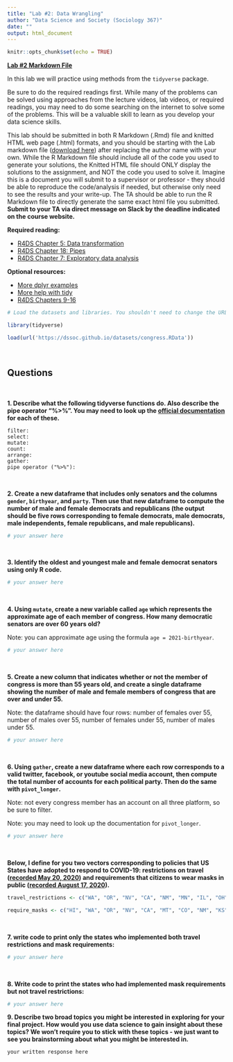 ```yaml
---
title: "Lab #2: Data Wrangling"
author: "Data Science and Society (Sociology 367)"
date: ""
output: html_document
---
```


```r
knitr::opts_chunk$set(echo = TRUE)
```

**[Lab #2 Markdown File](/assignments/Lab_2.Rmd)**

In this lab we will practice using methods from the `tidyverse` package.

Be sure to do the required readings first. While many of the problems can be solved using approaches from the lecture videos, lab videos, or required readings, you may need to do some searching on the internet to solve some of the problems. This will be a valuable skill to learn as you develop your data science skills.

This lab should be submitted in both R Markdown (.Rmd) file and knitted HTML web page (.html) formats, and you should be starting with the Lab markdown file ([download here](/assignments/Lab_2.Rmd)) after replacing the author name with your own. While the R Markdown file should include all of the code you used to generate your solutions, the Knitted HTML file should ONLY display the solutions to the assignment, and NOT the code you used to solve it. Imagine this is a document you will submit to a supervisor or professor - they should be able to reproduce the code/analysis if needed, but otherwise only need to see the results and your write-up. The TA should be able to run the R Markdown file to directly generate the same exact html file you submitted. **Submit to your TA via direct message on Slack by the deadline indicated on the course website.**


**Required reading:** 

* [R4DS Chapter 5: Data transformation](https://r4ds.had.co.nz/transform.html)
* [R4DS Chapter 18: Pipes](https://r4ds.had.co.nz/pipes.html)
* [R4DS Chapter 7: Exploratory data analysis](https://r4ds.had.co.nz/exploratory-data-analysis.html)


**Optional resources:**

* [More dplyr examples](https://rstudio.cloud/learn/primers/2)
* [More help with tidy](https://rstudio.cloud/learn/primers/4)
* [R4DS Chapters 9-16](https://r4ds.had.co.nz/wrangle-intro.html)

```r
# Load the datasets and libraries. You shouldn't need to change the URL in the `load` function.

library(tidyverse)

load(url('https://dssoc.github.io/datasets/congress.RData'))
```
<br/>

## Questions
<br>


**1. Describe what the following tidyverse functions do. Also describe the pipe operator "%>%". You may need to look up the [official documentation](https://www.rdocumentation.org/) for each of these.**

```
filter: 
select: 
mutate: 
count: 
arrange: 
gather: 
pipe operator ("%>%"): 
```
<br/>

**2. Create a new dataframe that includes only senators and the columns `gender`, `birthyear`, and `party`. Then use that new dataframe to compute the number of male and female democrats and republicans (the output should be five rows corresponding to female democrats, male democrats, male independents, female republicans, and male republicans).**

```r
# your answer here
```
<br/>

**3. Identify the oldest and youngest male and female democrat senators using only R code.**
```r
# your answer here
```
<br/>

**4. Using `mutate`, create a new variable called `age` which represents the approximate age of each member of congress. How many democratic senators are over 60 years old?**

Note: you can approximate age using the formula `age = 2021-birthyear`.
```r
# your answer here
```
<br/>

**5. Create a new column that indicates whether or not the member of congress is more than 55 years old, and create a single dataframe showing the number of male and female members of congress that are over and under 55.**

Note: the dataframe should have four rows: number of females over 55, number of males over 55, number of females under 55, number of males under 55.
```r
# your answer here
```
<br/>


**6. Using `gather`, create a new dataframe where each row corresponds to a valid twitter, facebook, or youtube social media account, then compute the total number of accounts for each political party. Then do the same with `pivot_longer`.**

Note: not every congress member has an account on all three platform, so be sure to filter.

Note: you may need to look up the documentation for `pivot_longer`.
```r
# your answer here
```
<br/>



**Below, I define for you two vectors corresponding to policies that US States have adopted to respond to COVID-19: restrictions on travel ([recorded May 20, 2020](https://www.wsj.com/articles/a-state-by-state-guide-to-coronavirus-lockdowns-11584749351)) and requirements that citizens to wear masks in public ([recorded August 17, 2020](https://www.cnn.com/2020/06/19/us/states-face-mask-coronavirus-trnd/index.html)).**
```r
travel_restrictions <- c("WA", "OR", "NV", "CA", "NM", "MN", "IL", "OH", "MI", "PA", "VA", "NY", "MA", "VH", "ME", "DE", "MD", "NJ")

require_masks <- c("HI", "WA", "OR", "NV", "CA", "MT", "CO", "NM", "KS", "TX", "MN", "AR", "LA", "WI", "IL", "AL", "MI", "IN", "OH", "KY", "WV", "NC", "VA", "DC", "DE", "PA", "NY", "VT", "NH", "MA", "RI", "CT", "ME")
```
<br/>

**7. write code to print only the states who implemented both travel restrictions and mask requirements:**
```r
# your answer here
```
<br/>

**8. Write code to print the states who had implemented mask requirements but not travel restrictions:**
```r
# your answer here
```

**9. Describe two broad topics you might be interested in exploring for your final project. How would you use data science to gain insight about these topics? We won't require you to stick with these topics - we just want to see you brainstorming about what you might be interested in.**
```
your written response here
```

